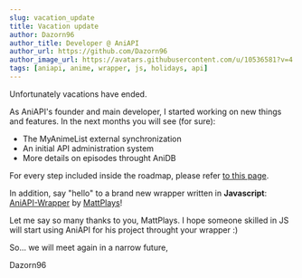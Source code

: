 ```yaml
---
slug: vacation_update
title: Vacation update
author: Dazorn96
author_title: Developer @ AniAPI
author_url: https://github.com/Dazorn96
author_image_url: https://avatars.githubusercontent.com/u/10536581?v=4
tags: [aniapi, anime, wrapper, js, holidays, api]
---
```



Unfortunately vacations have ended.

As AniAPI's founder and main developer, I started working on new things and features.
In the next months you will see (for sure):

* The MyAnimeList external synchronization
* An initial API administration system
* More details on episodes throught AniDB

For every step included inside the roadmap, please refer [to this page](https://github.com/AniAPI-Team/AniAPI/projects/4).

In addition, say "hello" to a brand new wrapper written in **Javascript**: [AniAPI-Wrapper](https://github.com/MattPlays/AniAPI-Wrapper) by [MattPlays](https://github.com/MattPlays)!

Let me say so many thanks to you, MattPlays. I hope someone skilled in JS will start using AniAPI for his project throught your wrapper :)

So... we will meet again in a narrow future,

Dazorn96

<DisqusComments identifier="vacation_update_0" title="Vacation update" />